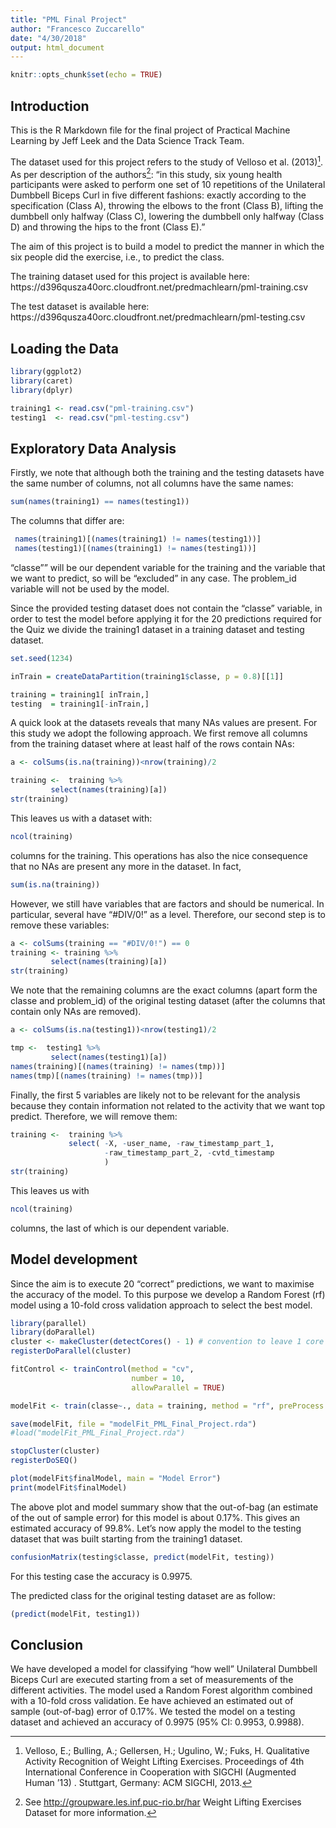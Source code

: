 ```yaml
---
title: "PML Final Project"
author: "Francesco Zuccarello"
date: "4/30/2018"
output: html_document
---
```


```r
knitr::opts_chunk$set(echo = TRUE)
```

## Introduction

This is the R Markdown file for the final project of Practical Machine Learning by Jeff Leek and the Data Science Track Team. 

The dataset used for this project refers to the study of Velloso et al. (2013)^[Velloso, E.; Bulling, A.; Gellersen, H.; Ugulino, W.; Fuks, H. Qualitative Activity Recognition of Weight Lifting Exercises. Proceedings of 4th International Conference in Cooperation with SIGCHI (Augmented Human '13) . Stuttgart, Germany: ACM SIGCHI, 2013.]. As per description of the authors^[See <http://groupware.les.inf.puc-rio.br/har> Weight Lifting Exercises Dataset for more information.]: "in this study, six young health participants were asked to perform one set of 10 repetitions of the Unilateral Dumbbell Biceps Curl in five different fashions: exactly according to the specification (Class A), throwing the elbows to the front (Class B), lifting the dumbbell only halfway (Class C), lowering the dumbbell only halfway (Class D) and throwing the hips to the front (Class E)."

The aim of this project is to build a model to predict the manner in which the six people did the exercise, i.e., to predict the class.

The training dataset used for this project is available here:
https://d396qusza40orc.cloudfront.net/predmachlearn/pml-training.csv

The test dataset is available here:
https://d396qusza40orc.cloudfront.net/predmachlearn/pml-testing.csv

## Loading the Data

```r
library(ggplot2)
library(caret)
library(dplyr)

training1 <- read.csv("pml-training.csv")
testing1  <- read.csv("pml-testing.csv")
```

## Exploratory Data Analysis 

Firstly, we note that although both the training and the testing datasets have the same number of columns, not all columns have the same names: 

```r
sum(names(training1) == names(testing1))
```

The columns that differ are:

```r
 names(training1)[(names(training1) != names(testing1))]
 names(testing1)[(names(training1) != names(testing1))]
```

"classe"" will be our dependent variable for the training and the variable that we want to predict, so will be "excluded" in any case. The problem_id variable will not be used by the model.

Since the provided testing dataset does not contain the "classe" variable, in order to test the model before applying it for the 20 predictions required for the Quiz we divide the training1 dataset in a training dataset and testing dataset. 

```r
set.seed(1234)

inTrain = createDataPartition(training1$classe, p = 0.8)[[1]]

training = training1[ inTrain,]
testing  = training1[-inTrain,]
```

A quick look at the datasets reveals that many NAs values are present. For this study we adopt the following approach. 
We first remove all columns from the training  dataset where at least half of the rows contain NAs:

```r
a <- colSums(is.na(training))<nrow(training)/2

training <-  training %>%  
         select(names(training)[a])
str(training)
```

This leaves us with a dataset with:
```r
ncol(training)
```

columns for the training. This operations has also the nice consequence that no NAs are present any more in the dataset. In fact, 

```r
sum(is.na(training))

```

However, we still have variables that are factors and should be numerical. In particular, several have "#DIV/0!" as a level. 
Therefore, our second step is to remove these variables:

```r
a <- colSums(training == "#DIV/0!") == 0
training <- training %>%  
         select(names(training)[a])
str(training)
```

We note that the remaining columns are the exact columns (apart form the classe and problem_id) of the original testing dataset (after the columns that contain only NAs are removed). 

```r
a <- colSums(is.na(testing1))<nrow(testing1)/2

tmp <-  testing1 %>%  
         select(names(testing1)[a])
names(training)[(names(training) != names(tmp))]
names(tmp)[(names(training) != names(tmp))]
```

Finally, the first 5 variables are likely not to be relevant for the analysis because they contain information not related to the activity that we want top predict. Therefore, we will remove them:

```r
training <-  training %>% 
             select( -X, -user_name, -raw_timestamp_part_1,
                     -raw_timestamp_part_2, -cvtd_timestamp
                     )
str(training)
```
This leaves us with 

```r
ncol(training)
```
columns, the last of which is our dependent variable. 


## Model development 

Since the aim is to execute 20 "correct" predictions, we want to maximise the accuracy of the model. To this purpose we develop a Random Forest (rf) model using a 10-fold cross validation approach to select the best model. 

```r
library(parallel)
library(doParallel)
cluster <- makeCluster(detectCores() - 1) # convention to leave 1 core for OS
registerDoParallel(cluster)

fitControl <- trainControl(method = "cv",
                           number = 10,
                           allowParallel = TRUE)

modelFit <- train(classe~., data = training, method = "rf", preProcess = c("center", "scale"), trControl = fitControl )

save(modelFit, file = "modelFit_PML_Final_Project.rda")
#load("modelFit_PML_Final_Project.rda")

stopCluster(cluster)
registerDoSEQ()

plot(modelFit$finalModel, main = "Model Error")
print(modelFit$finalModel)

```

The above plot and model summary show that the out-of-bag (an estimate of the out of sample error) for this model is about 0.17%. This gives an estimated accuracy of 99.8%. 
Let's now apply the model to the testing dataset that was built starting from the training1 dataset. 

```r
confusionMatrix(testing$classe, predict(modelFit, testing))
```

For this testing case the accuracy is 0.9975. 

The predicted class for the original testing dataset are as follow:

```r
(predict(modelFit, testing1))
```

## Conclusion

We have developed a model for classifying "how well"  Unilateral Dumbbell Biceps Curl are executed starting from a set of measurements of the different activities. The model used a Random Forest algorithm combined with a 10-fold cross validation. Ee have achieved an estimated out of sample (out-of-bag) error of 0.17%. We tested the model on a testing dataset and achieved an accuracy of 0.9975 (95% CI: 0.9953, 0.9988). 
















